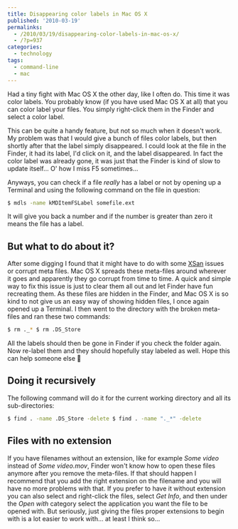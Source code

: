 ---
title: Disappearing color labels in Mac OS X
published: '2010-03-19'
permalinks:
  - /2010/03/19/disappearing-color-labels-in-mac-os-x/
  - /?p=937
categories:
  - technology
tags:
  - command-line
  - mac
---

Had a tiny fight with Mac OS X the other day, like I often do. This time it was color labels. You probably know (if you have used Mac OS X at all) that you can color label your files. You simply right-click them in the Finder and select a color label.

This can be quite a handy feature, but not so much when it doesn't work. My problem was that I would give a bunch of files color labels, but then shortly after that the label simply disappeared. I could look at the file in the Finder, it had its label, I'd click on it, and the label disappeared. In fact the color label was already gone, it was just that the Finder is kind of slow to update itself... O' how I miss F5 sometimes...

Anyways, you can check if a file _really_ has a label or not by opening up a Terminal and using the following command on the file in question:

```bash
$ mdls -name kMDItemFSLabel somefile.ext
```

It will give you back a number and if the number is greater than zero it means the file has a label.

## But what to do about it?

After some digging I found that it might have to do with some [XSan](https://en.wikipedia.org/wiki/Xsan) issues or corrupt meta files. Mac OS X spreads these meta-files around wherever it goes and apparently they go corrupt from time to time. A quick and simple way to fix this issue is just to clear them all out and let Finder have fun recreating them. As these files are hidden in the Finder, and Mac OS X is so kind to not give us an easy way of showing hidden files, I once again opened up a Terminal. I then went to the directory with the broken meta-files and ran these two commands:

```bash
$ rm ._* $ rm .DS_Store
```

All the labels should then be gone in Finder if you check the folder again. Now re-label them and they should hopefully stay labeled as well. Hope this can help someone else 🙂

## Doing it recursively

The following command will do it for the current working directory and all its sub-directories:

```bash
$ find . -name .DS_Store -delete $ find . -name "._*" -delete
```

## Files with no extension

If you have filenames without an extension, like for example <var>Some video</var> instead of <var>Some video.mov</var>, Finder won't know how to open these files anymore after you remove the meta-files. If that should happen I recommend that you add the right extension on the filename and you will have no more problems with that. If you prefer to have it without extension you can also select and right-click the files, select <var>Get Info</var>, and then under the <var>Open with</var> category select the application you want the file to be opened with. But seriously, just giving the files proper extensions to begin with is a lot easier to work with... at least I think so...
